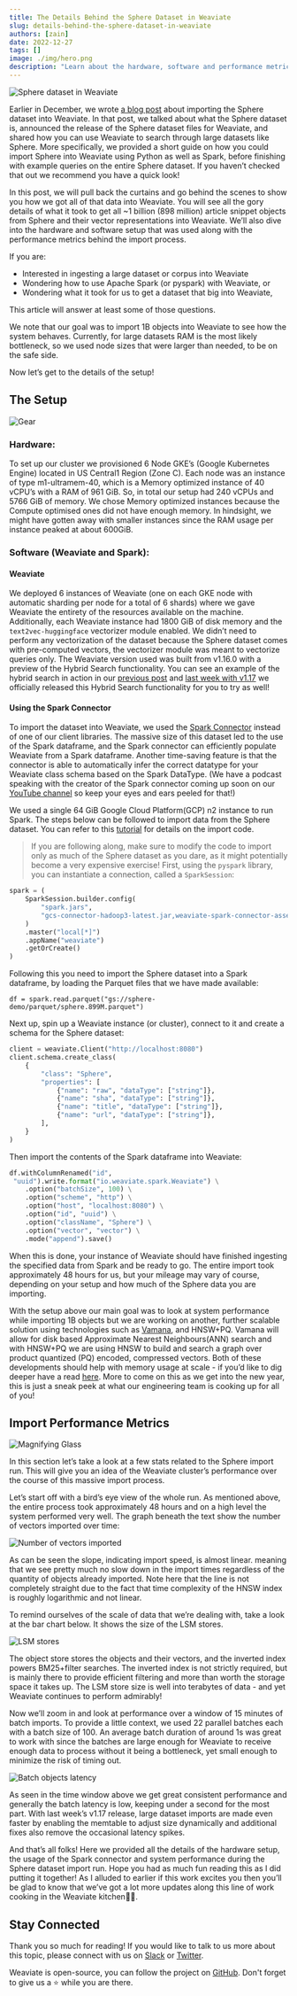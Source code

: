 ```yaml
---
title: The Details Behind the Sphere Dataset in Weaviate
slug: details-behind-the-sphere-dataset-in-weaviate
authors: [zain]
date: 2022-12-27
tags: []
image: ./img/hero.png
description: "Learn about the hardware, software and performance metric specifications behind our ~1B object import of the Sphere dataset into Weaviate."
---
```

![Sphere dataset in Weaviate](./img/hero.png)

<!-- truncate -->

Earlier in December, we wrote [a blog post](/blog/sphere-dataset-in-weaviate) about importing the Sphere dataset into Weaviate. In that post, we talked about what the Sphere dataset is, announced the release of the Sphere dataset files for Weaviate, and shared how you can use Weaviate to search through large datasets like Sphere. More specifically, we provided a short guide on how you could import Sphere into Weaviate using Python as well as Spark, before finishing with example queries on the entire Sphere dataset. If you haven’t checked that out we recommend you have a quick look!

In this post, we will pull back the curtains and go behind the scenes to show you how we got all of that data into Weaviate. You will see all the gory details of what it took to get all ~1 billion (898 million) article snippet objects from Sphere and their vector representations into Weaviate. We’ll also dive into the hardware and software setup that was used along with the performance metrics behind the import process.

If you are:

* Interested in ingesting a large dataset or corpus into Weaviate
* Wondering how to use Apache Spark (or pyspark) with Weaviate, or
* Wondering what it took for us to get a dataset that big into Weaviate,

This article will answer at least some of those questions.

We note that our goal was to import 1B objects into Weaviate to see how the system behaves. Currently, for large datasets RAM is the most likely bottleneck, so we used node sizes that were larger than needed, to be on the safe side.

Now let’s get to the details of the setup!

## The Setup

![Gear](./img/gear.png)

### Hardware:

To set up our cluster we provisioned 6 Node GKE’s (Google Kubernetes Engine) located in US Central1 Region (Zone C). Each node was an instance of type m1-ultramem-40, which is a Memory optimized instance of 40 vCPU’s with a RAM of 961 GiB. So, in total our setup had 240 vCPUs and 5766 GiB of memory. We chose Memory optimized instances because the Compute optimised ones did not have enough memory. In hindsight, we might have gotten away with smaller instances since the RAM usage per instance peaked at about 600GiB.

### Software (Weaviate and Spark):

#### Weaviate

We deployed 6 instances of Weaviate (one on each GKE node with automatic sharding per node for a total of 6 shards) where we gave Weaviate the entirety of the resources available on the machine. Additionally, each Weaviate instance had 1800 GiB of disk memory and the `text2vec-huggingface` vectorizer module enabled. We didn’t need to perform any vectorization of the dataset because the Sphere dataset comes with pre-computed vectors, the vectorizer module was meant to vectorize queries only. The Weaviate version used was built from v1.16.0 with a preview of the Hybrid Search functionality. You can see an example of the hybrid search in action in our [previous post](/blog/sphere-dataset-in-weaviate) and [last week with v1.17](/blog/weaviate-1-17-release) we officially released this Hybrid Search functionality for you to try as well!

#### Using the Spark Connector

To import the dataset into Weaviate, we used the [Spark Connector](https://github.com/weaviate/weaviate-spark-connector) instead of one of our client libraries. The massive size of this dataset led to the use of the Spark dataframe, and the Spark connector can efficiently populate Weaviate from a Spark dataframe. Another time-saving feature is that the connector is able to automatically infer the correct datatype for your Weaviate class schema based on the Spark DataType. (We have a podcast speaking with the creator of the Spark connector coming up soon on our [YouTube channel](https://www.youtube.com/@Weaviate) so keep your eyes and ears peeled for that!)

We used a single 64 GiB Google Cloud Platform(GCP) n2 instance to run Spark. The steps below can be followed to import data from the Sphere dataset. You can refer to this [tutorial](/developers/weaviate/tutorials/spark-connector) for details on the import code.

> If you are following along, make sure to modify the code to import only as much of the Sphere dataset as you dare, as it might potentially become a very expensive exercise!
First, using the `pyspark` library, you can instantiate a connection, called a `SparkSession`:

```python
spark = (
    SparkSession.builder.config(
        "spark.jars",
        "gcs-connector-hadoop3-latest.jar,weaviate-spark-connector-assembly-v0.1.2.jar",
    )
    .master("local[*]")
    .appName("weaviate")
    .getOrCreate()
)
```

Following this you need to import the Sphere dataset into a Spark dataframe, by loading the Parquet files that we have made available:


```
df = spark.read.parquet("gs://sphere-demo/parquet/sphere.899M.parquet")
```

Next up, spin up a Weaviate instance (or cluster), connect to it and create a schema for the Sphere dataset:

```python
client = weaviate.Client("http://localhost:8080")
client.schema.create_class(
    {
        "class": "Sphere",
        "properties": [
            {"name": "raw", "dataType": ["string"]},
            {"name": "sha", "dataType": ["string"]},
            {"name": "title", "dataType": ["string"]},
            {"name": "url", "dataType": ["string"]},
        ],
    }
)
```

Then import the contents of the Spark dataframe into Weaviate:

```python
df.withColumnRenamed("id",
 "uuid").write.format("io.weaviate.spark.Weaviate") \
    .option("batchSize", 100) \
    .option("scheme", "http") \
    .option("host", "localhost:8080") \
    .option("id", "uuid") \
    .option("className", "Sphere") \
    .option("vector", "vector") \
    .mode("append").save()
```

When this is done, your instance of Weaviate should have finished ingesting the specified data from Spark and be ready to go. The entire import took approximately 48 hours for us, but your mileage may vary of course, depending on your setup and how much of the Sphere data you are importing.

With the setup above our main goal was to look at system performance while importing 1B objects but we are working on another, further scalable solution using technologies such as [Vamana](https://github.com/microsoft/DiskANN), and HNSW+PQ. Vamana will allow for disk based Approximate Nearest Neighbours(ANN) search and with HNSW+PQ we are using HNSW to build and search a graph over product quantized (PQ) encoded, compressed vectors. Both of these developments should help with memory usage at scale - if you’d like to dig deeper have a read [here](/blog/ann-algorithms-vamana-vs-hnsw). More to come on this as we get into the new year, this is just a sneak peek at what our engineering team is cooking up for all of you!

## Import Performance Metrics
![Magnifying Glass](./img/magnifying-glass.png)

In this section let’s take a look at a few stats related to the Sphere import run. This will give you an idea of the Weaviate cluster’s performance over the course of this massive import process.

Let’s start off with a bird’s eye view of the whole run. As mentioned above, the entire process took approximately 48 hours and on a high level the system performed very well. The graph beneath the text show the number of vectors imported over time:

![Number of vectors imported](./img/number-of-vectors-imported.png)

As can be seen the slope, indicating import speed, is almost linear. meaning that we see pretty much no slow down in the import times regardless of the quantity of objects already imported. Note here that the line is not completely straight due to the fact that time complexity of the HNSW index is roughly logarithmic and not linear.

To remind ourselves of the scale of data that we’re dealing with, take a look at the bar chart below. It shows the size of the LSM stores.

![LSM stores](./img/LSM-stores.png)

The object store stores the objects and their vectors, and the inverted index powers BM25+filter searches. The inverted index is not strictly required, but is mainly there to provide efficient filtering and more than worth the storage space it takes up. The LSM store size is well into terabytes of data - and yet Weaviate continues to perform admirably!

Now we’ll zoom in and look at performance over a window of 15 minutes of batch imports. To provide a little context, we used 22 parallel batches each with a batch size of 100. An average batch duration of around 1s was great to work with since the batches are large enough for Weaviate to receive enough data to process without it being a bottleneck, yet small enough to minimize the risk of timing out.

![Batch objects latency](./img/batch-objects-latency.png)

As seen in the time window above we get great consistent performance and generally the batch latency is low, keeping under a second for the most part. With last week’s v1.17 release, large dataset imports are made even faster by enabling the memtable to adjust size dynamically and additional fixes also remove the occasional latency spikes.

And that’s all folks! Here we provided all the details of the hardware setup, the usage of the Spark connector and system performance during the Sphere dataset import run. Hope you had as much fun reading this as I did putting it together! As I alluded to earlier if this work excites you then you’ll be glad to know that we’ve got a lot more updates along this line of work cooking in the Weaviate kitchen🧑‍🍳.


## Stay Connected
Thank you so much for reading! If you would like to talk to us more about this topic, please connect with us on [Slack](https://weaviate.io/slack) or [Twitter](https://twitter.com/weaviate_io).

Weaviate is open-source, you can follow the project on [GitHub](https://github.com/weaviate/weaviate). Don't forget to give us a ⭐️ while you are there.

